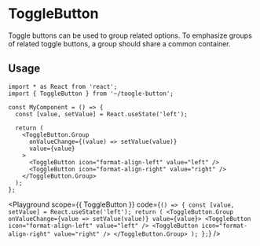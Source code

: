 

# ToggleButton

Toggle buttons can be used to group related options. To emphasize groups of related toggle buttons, a group should share a common container.

## Usage

```tsx
import * as React from 'react';
import { ToggleButton } from '~/toogle-button';

const MyComponent = () => {
  const [value, setValue] = React.useState('left');

  return (
    <ToggleButton.Group
      onValueChange={(value) => setValue(value)}
      value={value}
    >
      <ToggleButton icon="format-align-left" value="left" />
      <ToggleButton icon="format-align-right" value="right" />
    </ToggleButton.Group>
  );
};
```

<Playground
  scope={{ ToggleButton }}
  code={`
() => {
  const [value, setValue] = React.useState('left');
  return (
    <ToggleButton.Group
      onValueChange={value => setValue(value)}
      value={value}>
      <ToggleButton icon="format-align-left" value="left" />
      <ToggleButton icon="format-align-right" value="right" />
    </ToggleButton.Group>
  );
};
`}
/>

